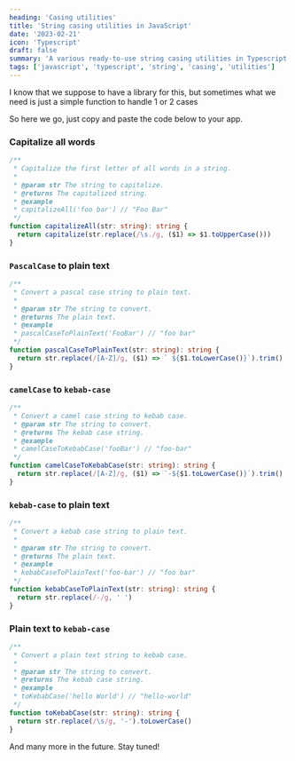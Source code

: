 ```yaml
---
heading: 'Casing utilities'
title: 'String casing utilities in JavaScript'
date: '2023-02-21'
icon: 'Typescript'
draft: false
summary: 'A various ready-to-use string casing utilities in Typescript.'
tags: ['javascript', 'typescript', 'string', 'casing', 'utilities']
---
```


I know that we suppose to have a library for this, but sometimes what we need is just a simple function to handle 1 or 2 cases <Twemoji emoji="man-shrugging" />

So here we go, just copy and paste the code below to your app.

### Capitalize all words

```typescript
/**
 * Capitalize the first letter of all words in a string.
 *
 * @param str The string to capitalize.
 * @returns The capitalized string.
 * @example
 * capitalizeAll('foo bar') // "Foo Bar"
 */
function capitalizeAll(str: string): string {
  return capitalize(str.replace(/\s./g, ($1) => $1.toUpperCase()))
}
```

### `PascalCase` to plain text

```typescript
/**
 * Convert a pascal case string to plain text.
 *
 * @param str The string to convert.
 * @returns The plain text.
 * @example
 * pascalCaseToPlainText('FooBar') // "foo bar"
 */
function pascalCaseToPlainText(str: string): string {
  return str.replace(/[A-Z]/g, ($1) => ` ${$1.toLowerCase()}`).trim()
}
```

### `camelCase` to `kebab-case`

```typescript
/**
 * Convert a camel case string to kebab case.
 * @param str The string to convert.
 * @returns The kebab case string.
 * @example
 * camelCaseToKebabCase('fooBar') // "foo-bar"
 */
function camelCaseToKebabCase(str: string): string {
  return str.replace(/[A-Z]/g, ($1) => `-${$1.toLowerCase()}`).trim()
}
```

### `kebab-case` to plain text

```typescript
/**
 * Convert a kebab case string to plain text.
 *
 * @param str The string to convert.
 * @returns The plain text.
 * @example
 * kebabCaseToPlainText('foo-bar') // "foo bar"
 */
function kebabCaseToPlainText(str: string): string {
  return str.replace(/-/g, ' ')
}
```

### Plain text to `kebab-case`

```typescript
/**
 * Convert a plain text string to kebab case.
 *
 * @param str The string to convert.
 * @returns The kebab case string.
 * @example
 * toKebabCase('hello World') // "hello-world"
 */
function toKebabCase(str: string): string {
  return str.replace(/\s/g, '-').toLowerCase()
}
```

And many more in the future. Stay tuned!
